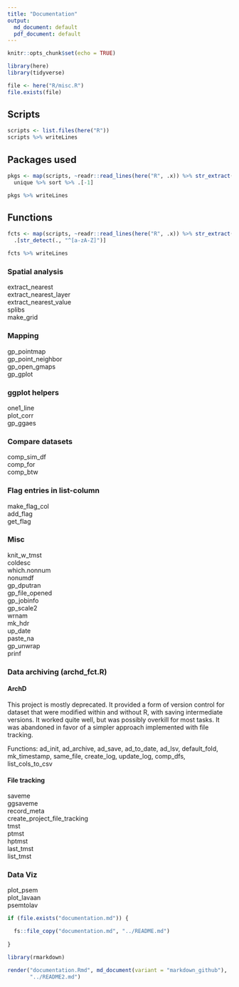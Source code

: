 ```yaml
---
title: "Documentation"
output: 
  md_document: default
  pdf_document: default
---
```


```r
knitr::opts_chunk$set(echo = TRUE)
```

```r
library(here)
library(tidyverse)

file <- here("R/misc.R")
file.exists(file)
```




## Scripts

```r
scripts <- list.files(here("R"))
scripts %>% writeLines
```


## Packages used

```r
pkgs <- map(scripts, ~readr::read_lines(here("R", .x)) %>% str_extract("[a-zA-Z_-]*(?=::)") %>% na.omit %>% as.character) %>% unlist %>% 
  unique %>% sort %>% .[-1]

pkgs %>% writeLines


```

## Functions

```r
fcts <- map(scripts, ~readr::read_lines(here("R", .x)) %>% str_extract("^.*(?= <- function\\()") %>% na.omit %>% as.character) %>% unlist %>% 
  .[str_detect(., "^[a-zA-Z]")]

fcts %>% writeLines

```


### Spatial analysis

extract_nearest  
extract_nearest_layer  
extract_nearest_value  
splibs  
make_grid


### Mapping

gp_pointmap  
gp_point_neighbor  
gp_open_gmaps  
gp_gplot


### ggplot helpers

one1_line  
plot_corr  
gp_ggaes


### Compare datasets

comp_sim_df  
comp_for  
comp_btw


### Flag entries in list-column

make_flag_col  
add_flag  
get_flag


### Misc

knit_w_tmst  
coldesc  
which.nonnum  
nonumdf  
gp_dputran  
gp_file_opened  
gp_jobinfo  
gp_scale2  
wrnam  
mk_hdr  
up_date  
paste_na  
gp_unwrap  
prinf


### Data archiving (archd_fct.R)

#### ArchD

This project is mostly deprecated. It provided a form of version control for dataset that were modified within and without R, with saving intermediate versions. It worked quite well, but was possibly overkill for most tasks. It was abandoned in favor of a simpler approach implemented with file tracking.

Functions: ad_init, ad_archive, ad_save, ad_to_date, ad_lsv, default_fold, mk_timestamp, same_file, create_log, update_log, comp_dfs, list_cols_to_csv


#### File tracking

saveme  
ggsaveme  
record_meta  
create_project_file_tracking  
tmst  
ptmst  
hptmst  
last_tmst  
list_tmst  


### Data Viz
plot_psem  
plot_lavaan  
psemtolav


```r

if (file.exists("documentation.md")) {

  fs::file_copy("documentation.md", "../README.md")
  
}

library(rmarkdown)

render("documentation.Rmd", md_document(variant = "markdown_github"),
       "../README2.md")


```

